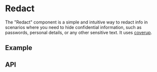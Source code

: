 
<Meta title="Docs/Components/Data/Redact" />

# Redact
The "Redact" component is a simple and intuitive way to redact info in scenarios where you need to hide confidential information, such as passwords, personal details, or any other sensitive text.
It uses [coverup](https://www.npmjs.com/package/coverup).

## Example
<Canvas sourceState="shown" of={RedactStories.Basic} />

## API
<ArgTypes of={Redact} />
